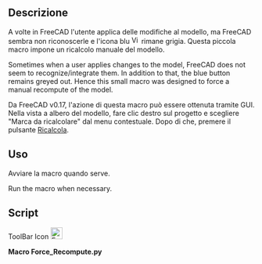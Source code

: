 <languages/>

<div class="mw-translate-fuzzy">
{{Macro/it
|Name=Ricalcola
|Translate=Macro Force Recompute
|Icon=Force_Recompute.png
|Description=Forza il ricalcolo manuale del modello
|Author=shoogen
|Version=1.0
|Date=2014-09-01
|FCVersion=All
|Download=[https://www.freecadweb.org/wiki/images/8/88/Force_Recompute.png ToolBar Icon]
}}
</div>

<div class="mw-translate-fuzzy">
==Descrizione==
A volte in FreeCAD l'utente applica delle modifiche al modello, ma FreeCAD sembra non riconoscerle e l'icona blu [[File:View-refresh.svg|16px]] rimane grigia. Questa piccola macro impone un ricalcolo manuale del modello.
</div>

Sometimes when a user applies changes to the model, FreeCAD does not seem to recognize/integrate them. In addition to that, the blue {{Button|[[Image:Std_Refresh.svg|24px]] [[Std_Refresh|Refresh/Recompute]]}} button remains greyed out. Hence this small macro was designed to force a manual recompute of the model.

<div class="mw-translate-fuzzy">
Da FreeCAD v0.17, l'azione di questa macro può essere ottenuta tramite GUI. Nella vista a albero del modello, fare clic destro sul progetto e scegliere "Marca da ricalcolare" dal menu contestuale. Dopo di che, premere il pulsante [[Std_Refresh/it|Ricalcola]].
</div>

<div class="mw-translate-fuzzy">
== Uso ==
Avviare la macro quando serve.
</div>

Run the macro when necessary.

==Script==

ToolBar Icon
[[Image:Force_Recompute.png|24px]]

'''Macro Force_Recompute.py'''

{{MacroCode|code=
# -*- coding: utf-8 -*-
# Force Recompute
# macro provided by shoogen

import FreeCAD
for obj in FreeCAD.ActiveDocument.Objects:
 obj.touch()
FreeCAD.ActiveDocument.recompute()

}}
{{clear}}